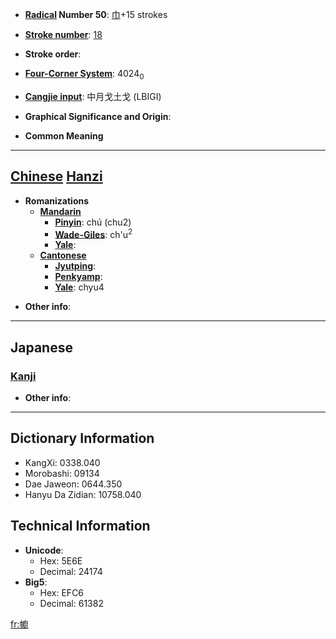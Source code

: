 * '''[[Wiktionary:Chinese radical index| Radical]] Number 50''': [[Wiktionary:Chinese radical index 巾|巾]]+15 strokes

* '''[[Wiktionary:Chinese total strokes index|Stroke number]]''': [[Wiktionary:Chinese total strokes index 18|18]]

* '''Stroke order''': 

* '''[[Wiktionary:Chinese four corner index|Four-Corner System]]''': 4024<sub>0</sub>

* '''[[Wiktionary:Chinese Cangjie index|Cangjie input]]''': 中月戈土戈 (LBIGI)

* '''Graphical Significance and Origin''': 

* '''Common Meaning'''

----

== [[Chinese]] [[Hanzi]] ==

* '''Romanizations'''
** '''[[Mandarin]]'''
*** '''[[Pinyin]]''': chú (chu2)
*** '''[[Wade-Giles]]''': ch'u<sup>2</sup>
*** '''[[Yale]]''': 
** '''[[Cantonese]]'''
*** '''[[Jyutping]]''':
*** '''[[Penkyamp]]''': 
*** '''[[Yale]]''': chyu4

* '''Other info''': 

----

==Japanese==
===[[Kanji]]===
{{kanji|on readings=[[ちゅ]] (chu), [[じう]] (jiu)|kun readings=[[とばり]] (tobari), [[かや]] (kaya)}}

* '''Other info''':  

----

== Dictionary Information ==

* KangXi: 0338.040
* Morobashi: 09134
* Dae Jaweon: 0644.350
* Hanyu Da Zidian: 10758.040

== Technical Information ==

* '''Unicode''':
** Hex: 5E6E
** Decimal: 24174
* '''Big5''':
** Hex: EFC6
** Decimal: 61382

[[fr:幮]]